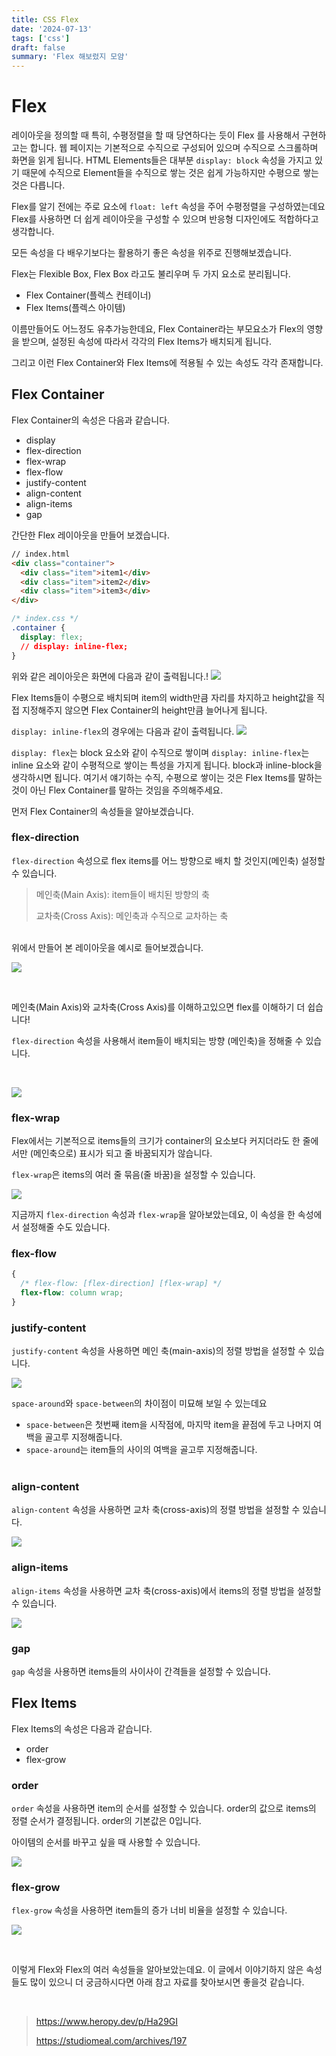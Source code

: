 ```yaml
---
title: CSS Flex
date: '2024-07-13'
tags: ['css']
draft: false
summary: 'Flex 해보렸지 모얌'
---
```


# Flex

레이아웃을 정의할 때 특히, 수평정렬을 할 때 당연하다는 듯이 Flex 를 사용해서 구현하고는 합니다. 웹 페이지는 기본적으로 수직으로 구성되어 있으며 수직으로 스크롤하며 화면을 읽게 됩니다. HTML Elements들은 대부분 `display: block` 속성을 가지고 있기 때문에 수직으로 Element들을 수직으로 쌓는 것은 쉽게 가능하지만 수평으로 쌓는 것은 다릅니다.

Flex를 알기 전에는 주로 요소에 `float: left` 속성을 주어 수평정렬을 구성하였는데요 Flex를 사용하면 더 쉽게 레이아웃을 구성할 수 있으며 반응형 디자인에도 적합하다고 생각합니다.

모든 속성을 다 배우기보다는 활용하기 좋은 속성을 위주로 진행해보겠습니다.

Flex는 Flexible Box, Flex Box 라고도 불리우며 두 가지 요소로 분리됩니다.

- Flex Container(플렉스 컨테이너)
- Flex Items(플렉스 아이템)

이름만들어도 어느정도 유추가능한데요, Flex Container라는 부모요소가 Flex의 영향을 받으며, 설정된 속성에 따라서 각각의 Flex Items가 배치되게 됩니다.

그리고 이런 Flex Container와 Flex Items에 적용될 수 있는 속성도 각각 존재합니다.

## Flex Container

Flex Container의 속성은 다음과 같습니다.

- display
- flex-direction
- flex-wrap
- flex-flow
- justify-content
- align-content
- align-items
- gap

간단한 Flex 레이아웃을 만들어 보겠습니다.

```html
// index.html
<div class="container">
  <div class="item">item1</div>
  <div class="item">item2</div>
  <div class="item">item3</div>
</div>
```

```css
/* index.css */
.container {
  display: flex;
  // display: inline-flex;
}
```

위와 같은 레이아웃은 화면에 다음과 같이 출력됩니다.!
![](/static/images/flex.png)

Flex Items들이 수평으로 배치되며 item의 width만큼 자리를 차지하고 height값을 직접 지정해주지 않으면 Flex Container의 height만큼 늘어나게 됩니다.

`display: inline-flex`의 경우에는 다음과 같이 출력됩니다.
![](/static/images/inline-flex.png)

`display: flex`는 block 요소와 같이 수직으로 쌓이며 `display: inline-flex`는 inline 요소와 같이 수평적으로 쌓이는 특성을 가지게 됩니다. block과 inline-block을 생각하시면 됩니다.
여기서 얘기하는 수직, 수평으로 쌓이는 것은 Flex Items를 말하는 것이 아닌 Flex Container를 말하는 것임을 주의해주세요.

먼저 Flex Container의 속성들을 알아보겠습니다.

### flex-direction

`flex-direction` 속성으로 flex items를 어느 방향으로 배치 할 것인지(메인축) 설정할 수 있습니다.

> 메인축(Main Axis): item들이 배치된 방향의 축
>
> 교차축(Cross Axis): 메인축과 수직으로 교차하는 축

<br />
위에서 만들어 본 레이아웃을 예시로 들어보겠습니다.

![](/static/images/axis.png)

<br />

메인축(Main Axis)와 교차축(Cross Axis)를 이해하고있으면 flex를 이해하기 더 쉽습니다!

`flex-direction` 속성을 사용해서 item들이 배치되는 방향 (메인축)을 정해줄 수 있습니다.

<br />

![](/static/images/flex-direction.png)

### flex-wrap

Flex에서는 기본적으로 items들의 크기가 container의 요소보다 커지더라도 한 줄에서만 (메인축으로) 표시가 되고 줄 바꿈되지가 않습니다.

`flex-wrap`은 items의 여러 줄 묶음(줄 바꿈)을 설정할 수 있습니다.

![](/static/images/flex-wrap.png)

지금까지 `flex-direction` 속성과 `flex-wrap`을 알아보았는데요, 이 속성을 한 속성에서 설정해줄 수도 있습니다.

### flex-flow

```css
{
  /* flex-flow: [flex-direction] [flex-wrap] */
  flex-flow: column wrap;
}
```

### justify-content

`justify-content` 속성을 사용하면 메인 축(main-axis)의 정렬 방법을 설정할 수 있습니다.

![](/static/images/justify-content.png)

`space-around`와 `space-between`의 차이점이 미묘해 보일 수 있는데요

- `space-between`은 첫번째 item을 시작점에, 마지막 item을 끝점에 두고 나머지 여백을 골고루 지정해줍니다.
- `space-around`는 item들의 사이의 여백을 골고루 지정해줍니다.
  <br />
  <br />

### align-content

`align-content` 속성을 사용하면 교차 축(cross-axis)의 정렬 방법을 설정할 수 있습니다.

![](/static/images/align-content.png)

### align-items

`align-items` 속성을 사용하면 교차 축(cross-axis)에서 items의 정렬 방법을 설정할 수 있습니다.

![](/static/images/align-items.png)

### gap

`gap` 속성을 사용하면 items들의 사이사이 간격들을 설정할 수 있습니다.

## Flex Items

Flex Items의 속성은 다음과 같습니다.

- order
- flex-grow

### order

`order` 속성을 사용하면 item의 순서를 설정할 수 있습니다. order의 값으로 items의 정렬 순서가 결정됩니다. order의 기본값은 0입니다.

아이템의 순서를 바꾸고 싶을 때 사용할 수 있습니다.

![](/static/images/order.png)

### flex-grow

`flex-grow` 속성을 사용하면 item들의 증가 너비 비율을 설정할 수 있습니다.

![](/static/images/flex-grow.png)

<br />

이렇게 Flex와 Flex의 여러 속성들을 알아보았는데요. 이 글에서 이야기하지 않은 속성들도 많이 있으니 더 궁금하시다면 아래 참고 자료를 찾아보시면 좋을것 같습니다.

<br />

> https://www.heropy.dev/p/Ha29GI
>
> https://studiomeal.com/archives/197
